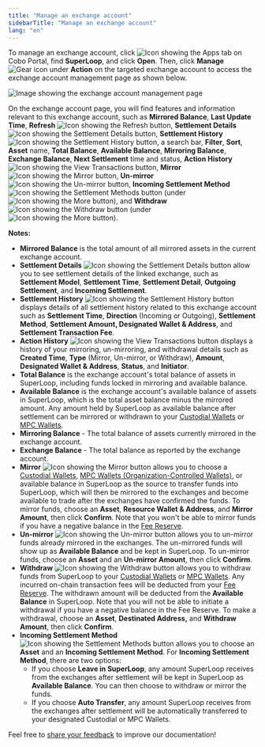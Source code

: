 ```yaml
---
title: "Manage an exchange account"
sidebarTitle: "Manage an exchange account"
lang: "en"
---
```


To manage an exchange account, click <img src="/en/images/common/icon_apps.svg" className="icon" alt="Icon showing the Apps tab"/> on Cobo Portal, find **SuperLoop**, and click **Open**. Then, click **Manage** <img src="/en/images/common/icon_advanced.svg" className="icon" alt="Gear icon"/> under **Action** on the targeted exchange account to access the exchange account management page as shown below.

<img src="/en/images/portal-apps/superloop/manage-exchange-account.svg" className="screenshot_full_screen" alt="Image showing the exchange account management page" />

On the exchange account page, you will find features and information relevant to this exchange account, such as **Mirrored Balance**, **Last Update Time**, **Refresh** <img src="/en/images/common/icon_refresh.svg" className="icon" alt="Icon showing the Refresh button"/>, **Settlement Details** <img src="/en/images/common/icon_settlement_details.svg" className="icon" alt="Icon showing the Settlement Details button"/>, **Settlement History** <img src="/en/images/common/icon_settlement_history.svg" className="icon" alt="Icon showing the Settlement History button"/>, a search bar, **Filter**, **Sort**, **Asset** name, **Total Balance**, **Available Balance**, **Mirroring Balance**, **Exchange Balance**, **Next Settlement** time and status, **Action History** <img src="/en/images/common/icon_view_transactions.svg" className="icon" alt="Icon showing the View Transactions button"/>, **Mirror** <img src="/en/images/common/icon_mirror.svg" className="icon" alt="Icon showing the Mirror button"/>, **Un-mirror** <img src="/en/images/common/icon_unmirror.svg" className="icon" alt="Icon showing the Un-mirror button"/>, **Incoming Settlement Method** <img src="/en/images/common/icon_settlement_methods.svg" className="icon" alt="Icon showing the Settlement Methods button"/> (under <img src="/en/images/common/icon_more.svg" className="icon" alt="Icon showing the More button"/>), and **Withdraw** <img src="/en/images/common/icon_withdraw.svg" className="icon" alt="Icon showing the Withdraw button"/> (under <img src="/en/images/common/icon_more.svg" className="icon" alt="Icon showing the More button"/>).

**Notes:**
- **Mirrored Balance** is the total amount of all mirrored assets in the current exchange account.
- **Settlement Details** <img src="/en/images/common/icon_settlement_details.svg" className="icon" alt="Icon showing the Settlement Details button"/> allow you to see settlement details of the linked exchange, such as **Settlement Model**, **Settlement Time**, **Settlement Detail**, **Outgoing Settlement**, and **Incoming Settlement**.
- **Settlement History** <img src="/en/images/common/icon_settlement_history.svg" className="icon" alt="Icon showing the Settlement History button"/> displays details of all settlement history related to this exchange account such as **Settlement Time**, **Direction** (Incoming or Outgoing), **Settlement Method**, **Settlement Amount, Designated Wallet & Address**, and **Settlement Transaction Fee**.
- **Action History** <img src="/en/images/common/icon_view_transactions.svg" className="icon" alt="Icon showing the View Transactions button"/> displays a history of your mirroring, un-mirroring, and withdrawal details such as **Created Time**, **Type** (Mirror, Un-mirror, or Withdraw), **Amount**, **Designated Wallet & Address**, **Status**, and **Initiator**.
- **Total Balance** is the exchange account's total balance of assets in SuperLoop, including funds locked in mirroring and available balance.
- **Available Balance** is the exchange account's available balance of assets in SuperLoop, which is the total asset balance minus the mirrored amount. Any amount held by SuperLoop as available balance after settlement can be mirrored or withdrawn to your [Custodial Wallets](/en/portal/custodial-wallets/introduction) or [MPC Wallets](/en/portal/mpc-wallets/introduction).
- **Mirroring Balance** - The total balance of assets currently mirrored in the exchange account.
- **Exchange Balance** - The total balance as reported by the exchange account.
- **Mirror** <img src="/en/images/common/icon_mirror.svg" className="icon" alt="Icon showing the Mirror button"/> allows you to choose a [Custodial Wallets](/en/portal/custodial-wallets/introduction), [MPC Wallets (Organization-Controlled Wallets)](/en/portal/mpc-wallets/ocw/introduction), or available balance in SuperLoop as the source to transfer funds into SuperLoop, which will then be mirrored to the exchanges and become available to trade after the exchanges have confirmed the funds. To mirror funds, choose an **Asset**, **Resource Wallet & Address**, and **Mirror Amount**, then click **Confirm**. Note that you won't be able to mirror funds if you have a negative balance in the [Fee Reserve](/en/apps/superloop/manage-fee-reserve).
- **Un-mirror** <img src="/en/images/common/icon_unmirror.svg" className="icon" alt="Icon showing the Un-mirror button"/> allows you to un-mirror funds already mirrored in the exchanges. The un-mirrored funds will show up as **Available Balance** and be kept in SuperLoop. To un-mirror funds, choose an **Asset** and an **Un-mirror Amount**, then click **Confirm**.
- **Withdraw** <img src="/en/images/common/icon_withdraw.svg" className="icon" alt="Icon showing the Withdraw button"/> allows you to withdraw funds from SuperLoop to your [Custodial Wallets](/en/portal/custodial-wallets/introduction) or [MPC Wallets](/en/portal/mpc-wallets/introduction). Any incurred on-chain transaction fees will be deducted from your [Fee Reserve](/en/apps/superloop/manage-fee-reserve). The withdrawn amount will be deducted from the **Available Balance** in SuperLoop. Note that you will not be able to initiate a withdrawal if you have a negative balance in the Fee Reserve. To make a withdrawal, choose an **Asset**, **Destinated Address,** and **Withdraw Amount**, then click **Confirm**.
- **Incoming Settlement Method** <img src="/en/images/common/icon_settlement_methods.svg" className="icon" alt="Icon showing the Settlement Methods button"/> allows you to choose an **Asset** and an **Incoming Settlement Method**. For **Incoming Settlement Method**, there are two options:
    - If you choose **Leave in SuperLoop**, any amount SuperLoop receives from the exchanges after settlement will be kept in SuperLoop as **Available Balance**. You can then choose to withdraw or mirror the funds.
    - If you choose **Auto Transfer**, any amount SuperLoop receives from the exchanges after settlement will be automatically transferred to your designated Custodial or MPC Wallets.


<Tip>Feel free to [share your feedback](https://forms.zohopublic.com/cobo/form/DocumentFeedbackForm/formperma/QvLOhxJv1_JMsJ-1dleZ8Itb_7rzN-LtgvsDdxosoVI?referrername=manuals) to improve our documentation!</Tip>
